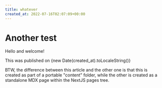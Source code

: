 ```yaml
---
title: whatever
created_at: 2022-07-16T02:07:09+00:00
---
```


# Another test

Hello and welcome!

This was published on {new Date(created_at).toLocaleString()}

BTW, the difference between this article and the other one is that this is created as part
of a portable "content" folder, while the other is created as a
standalone MDX page within the NextJS pages tree.
